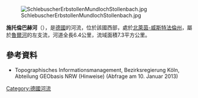 {{Onesource|time=2020-08-14T04:43:56+00:00}}
{{Coord|51|23|40|N|7|21|57|E|display=title}}
[[Image:SchlebuscherErbstollenMundlochStollenbach.jpg|right]]

'''施托倫巴赫河'''（{{lang-de|Stollenbach}}），是[[德國|德國]]的河流，位於該國西部，處於[[北萊茵-威斯特法倫州|北萊茵-威斯特法倫州]]，屬於[[魯爾河|魯爾河]]的左支流，河道全長6.4公里，流域面積7.3平方公里。

==參考資料==
* Topographisches Informationsmanagement, Bezirksregierung Köln, Abteilung GEObasis NRW (Hinweise) (Abfrage am 10. Januar 2013)

{{Germany-geo-stub}}
[[Category:德國河流|Category:德國河流]]